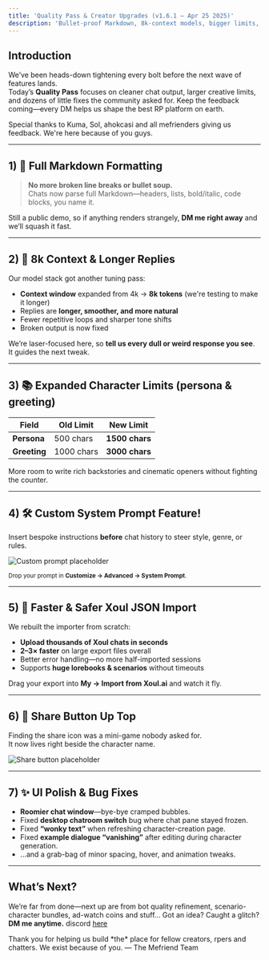 ```yaml
---
title: 'Quality Pass & Creator Upgrades (v1.6.1 – Apr 25 2025)'
description: 'Bullet-proof Markdown, 8k-context models, bigger limits, custom prompts, and loads of UX polish.'
---
```


## Introduction

We’ve been heads-down tightening every bolt before the next wave of features lands.  
Today’s **Quality Pass** focuses on cleaner chat output, larger creative limits, and dozens of little fixes the community asked for. Keep the feedback coming—every DM helps us shape the best RP platform on earth.

Special thanks to Kuma, Sol, ahokcasi and all mefrienders giving us feedback. We're here because of you guys.

---

## 1) 📄 Full Markdown Formatting

> **No more broken line breaks or bullet soup.**  
> Chats now parse full Markdown—headers, lists, bold/italic, code blocks, you name it.

Still a public demo, so if anything renders strangely, **DM me right away** and we’ll squash it fast.

---

## 2) 🧠 8k Context & Longer Replies

Our model stack got another tuning pass:

- **Context window** expanded from 4k → **8k tokens**  (we're testing to make it longer)
- Replies are **longer, smoother, and more natural**  
- Fewer repetitive loops and sharper tone shifts
- Broken output is now fixed

We’re laser-focused here, so **tell us every dull or weird response you see**. It guides the next tweak.

---

## 3) 📚 Expanded Character Limits (persona & greeting)

| Field | Old Limit | New Limit |
|-------|-----------|-----------|
| **Persona** | 500 chars | **1500 chars** |
| **Greeting** | 1000 chars | **3000 chars** |

More room to write rich backstories and cinematic openers without fighting the counter.

---

## 4) 🛠️ Custom System Prompt Feature!

Insert bespoke instructions **before** chat history to steer style, genre, or rules.

![Custom prompt placeholder](/images/changelog/2025_04_25/custom_prompt.png)

<sub>Drop your prompt in **Customize → Advanced → System Prompt**.</sub>

---

## 5) 🔄 Faster & Safer Xoul JSON Import

We rebuilt the importer from scratch:

- **Upload thousands of Xoul chats in seconds**  
- **2–3× faster** on large export files overall  
- Better error handling—no more half-imported sessions  
- Supports **huge lorebooks & scenarios** without timeouts  

Drag your export into **My → Import from Xoul.ai** and watch it fly.

---

## 6) 🔗 Share Button Up Top

Finding the share icon was a mini-game nobody asked for.  
It now lives right beside the character name.

![Share button placeholder](/images/changelog/2025_04_25/share.png)

---

## 7) ✨ UI Polish & Bug Fixes

- **Roomier chat window**—bye-bye cramped bubbles.  
- Fixed **desktop chatroom switch** bug where chat pane stayed frozen.  
- Fixed **“wonky text”** when refreshing character-creation page.
- Fixed **example dialogue “vanishing”** after editing during character generation.
- …and a grab-bag of minor spacing, hover, and animation tweaks.

---

## What’s Next?

We’re far from done—next up are from bot quality refinement, scenario-character bundles, ad-watch coins and stuff... Got an idea? Caught a glitch? **DM me anytime.** discord [here](https://discord.com/users/1011464168982978690) 

<Note>
  Thank you for helping us build *the* place for fellow creators, rpers and chatters. We exist because of you.
  — The Mefriend Team
</Note>
